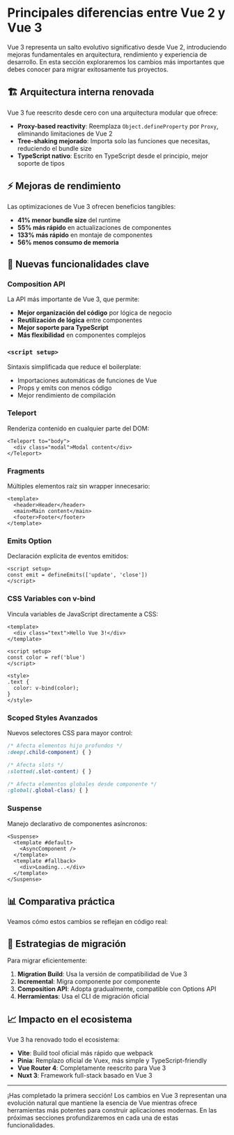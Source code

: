 
# Principales diferencias entre Vue 2 y Vue 3

Vue 3 representa un salto evolutivo significativo desde Vue 2, introduciendo mejoras fundamentales en arquitectura, rendimiento y experiencia de desarrollo. En esta sección exploraremos los cambios más importantes que debes conocer para migrar exitosamente tus proyectos.

## 🏗️ Arquitectura interna renovada

Vue 3 fue reescrito desde cero con una arquitectura modular que ofrece:

- **Proxy-based reactivity**: Reemplaza `Object.defineProperty` por `Proxy`, eliminando limitaciones de Vue 2
- **Tree-shaking mejorado**: Importa solo las funciones que necesitas, reduciendo el bundle size
- **TypeScript nativo**: Escrito en TypeScript desde el principio, mejor soporte de tipos

## ⚡ Mejoras de rendimiento

Las optimizaciones de Vue 3 ofrecen beneficios tangibles:

- **41% menor bundle size** del runtime
- **55% más rápido** en actualizaciones de componentes
- **133% más rápido** en montaje de componentes
- **56% menos consumo de memoria**

## 🎯 Nuevas funcionalidades clave

### Composition API

La API más importante de Vue 3, que permite:

- **Mejor organización del código** por lógica de negocio
- **Reutilización de lógica** entre componentes
- **Mejor soporte para TypeScript**
- **Más flexibilidad** en componentes complejos

### `<script setup>`

Sintaxis simplificada que reduce el boilerplate:

- Importaciones automáticas de funciones de Vue
- Props y emits con menos código
- Mejor rendimiento de compilación

### Teleport

Renderiza contenido en cualquier parte del DOM:

```vue
<Teleport to="body">
  <div class="modal">Modal content</div>
</Teleport>
```

### Fragments

Múltiples elementos raíz sin wrapper innecesario:

```vue
<template>
  <header>Header</header>
  <main>Main content</main>
  <footer>Footer</footer>
</template>
```

### Emits Option

Declaración explícita de eventos emitidos:

```vue
<script setup>
const emit = defineEmits(['update', 'close'])
</script>
```

### CSS Variables con v-bind

Vincula variables de JavaScript directamente a CSS:

```vue
<template>
  <div class="text">Hello Vue 3!</div>
</template>

<script setup>
const color = ref('blue')
</script>

<style>
.text {
  color: v-bind(color);
}
</style>
```

### Scoped Styles Avanzados

Nuevos selectores CSS para mayor control:

```css
/* Afecta elementos hijo profundos */
:deep(.child-component) { }

/* Afecta slots */
:slotted(.slot-content) { }

/* Afecta elementos globales desde componente */
:global(.global-class) { }
```

### Suspense

Manejo declarativo de componentes asíncronos:

```vue
<Suspense>
  <template #default>
    <AsyncComponent />
  </template>
  <template #fallback>
    <div>Loading...</div>
  </template>
</Suspense>
```

## 📊 Comparativa práctica

Veamos cómo estos cambios se reflejan en código real:

<VueComparison />

## 🔄 Estrategias de migración

Para migrar eficientemente:

1. **Migration Build**: Usa la versión de compatibilidad de Vue 3
2. **Incremental**: Migra componente por componente
3. **Composition API**: Adopta gradualmente, compatible con Options API
4. **Herramientas**: Usa el CLI de migración oficial

## 📈 Impacto en el ecosistema

Vue 3 ha renovado todo el ecosistema:

- **Vite**: Build tool oficial más rápido que webpack
- **Pinia**: Remplazo oficial de Vuex, más simple y TypeScript-friendly  
- **Vue Router 4**: Completamente reescrito para Vue 3
- **Nuxt 3**: Framework full-stack basado en Vue 3

<ExerciseComponent 
  exerciseId="exercise-1"
  title="Ejercicio 1: De Options API a Composition API" 
  description="Practica la migración de Vue 2 a Vue 3 reescribiendo un componente contador usando la nueva sintaxis <script setup> y Composition API."
/>

---

¡Has completado la primera sección! Los cambios en Vue 3 representan una evolución natural que mantiene la esencia de Vue mientras ofrece herramientas más potentes para construir aplicaciones modernas. En las próximas secciones profundizaremos en cada una de estas funcionalidades.